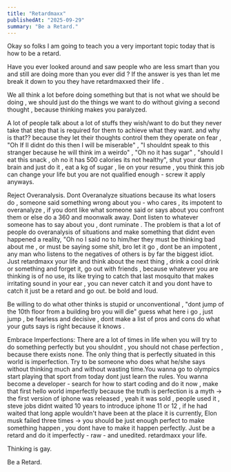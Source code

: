 ```yaml
---
title: "Retardmaxx"
publishedAt: "2025-09-29"
summary: "Be a Retard."
---
```


Okay so folks I am going to teach you a very important topic today that is how to be a retard.

Have you ever looked around and saw people who are less smart than you and still are doing more than you ever did ? If the answer is yes than let me break it down to you they have retardmaxxed their life .

We all think a lot before doing something but that is not what we should be doing , we should just do the things we want to do without giving a second thought , because thinking makes you paralyzed.

A lot of people talk about a lot of stuffs they wish/want to do but they never take that step that is required for them to achieve what they want. and why is that?? because they let their thoughts control them they operate on fear , "Oh If II didnt do this then I will be miserable" , "I shouldnt speak to this stranger because he will think im a weirdo" , "Oh no it has sugar" ,  "should I eat this snack , oh no it has 500 calories its not healthy", shut your damn brain and just do it , eat a kg of sugar , lie on your resume , you think this job can change your life but you are not qualified enough - screw it apply anyways.

Reject Overanalysis.
Dont Overanalyze situations because its what losers do , someone said something wrong about you - who cares , its impotent to overanalyze , if you dont like what someone said or says about you confront them or else do a 360 and moonwalk away. Dont listen to whatever someone has to say about you , dont ruminate . The problem is that a lot of people do overanalysis of situations and make something that didnt even happened a reality, "Oh no I said no to him/her they must be thinking bad about me , or must be saying some shit, bro let it go , dont be an impotent , any man who listens to the negatives of others is by far the biggest idiot. Just retardmaxx your life and think about the next thing , drink a cool drink or something and forget it, go out with friends , because whatever you are thinking is of no use, its like trying to catch that last mosquito that makes irritating sound in your ear , you can never catch it and you dont have to catch it just be a retard and go out. be bold and loud.

Be willing to do what other thinks is stupid or unconventional , "dont jump of the 10th floor from a building bro you will die" guess what here i go , just jump , be fearless and decisive , dont make a list of pros and cons do what your guts says is right because it knows .

Embrace Imperfections:
There are a lot of times in life when you will try to do something perfectly but you shouldnt , you should not chase perfection , because there exists none. The only thing that is perfectly situated in this world is imperfection. Try to be someone who does what he/she says without thinking much and without wasting time.You wanna go to olympics start playing that sport from today dont just learn the rules. You wanna become a developer - search for how to start coding and do it now , make that first hello world imperfectly because the truth is perfection is a myth -> the first version of iphone was released , yeah it was sold , people used it , steve jobs didnt waited 10 years to introduce iphone 11 or 12 , if he had waited that long apple wouldn't have been at the place it is currently, Elon musk failed three times -> you should be just enough perfect to make something happen , you dont have to make it happen perfectly. Just be a retard and do it imperfectly - raw - and unedited. retardmaxx your life.

Thinking is gay. 

Be a Retard.


